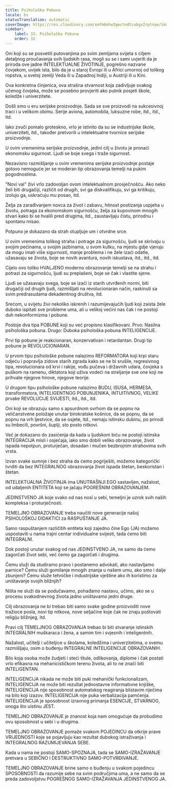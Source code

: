 ```yaml
---
title: Psihološka Pobuna
locale: bs
statusTranslation: automatic
coverImage: https://res.cloudinary.com/xmfm6mhw3gwctndtcubgx2rptnae/image/upload/v1740337243/small_cover_educacion_fundamental_a051170f1c.webp
sidebar:
    label: 32. Psihološka Pobuna
    order: 32
---
```

Oni koji su se posvetili putovanjima po svim zemljama svijeta s ciljem detaljnog proučavanja svih ljudskih rasa, mogli su se i sami uvjeriti da je priroda ove jadne INTELEKTUALNE ŽIVOTINJE, pogrešno nazvane čovjekom, uvijek ista, bilo da je u staroj Evropi ili u Africi umornoj od tolikog ropstva, u svetoj zemlji Veda ili u Zapadnoj Indiji, u Austriji ili u Kini.

Ova konkretna činjenica, ova strašna stvarnost koja zadivljuje svakog učenog čovjeka, može se posebno provjeriti ako putnik posjeti škole, koledže i univerzitete.

Došli smo u eru serijske proizvodnje. Sada se sve proizvodi na sukcesivnoj traci i u velikom obimu. Serije aviona, automobila, luksuzne robe, itd., itd., itd.

Iako zvuči pomalo groteskno, vrlo je istinito da su se industrijske škole, univerziteti, itd., također pretvorili u intelektualne tvornice serijske proizvodnje.

U ovim vremenima serijske proizvodnje, jedini cilj u životu je pronaći ekonomsku sigurnost. Ljudi se boje svega i traže sigurnost.

Nezavisno razmišljanje u ovim vremenima serijske proizvodnje postaje gotovo nemoguće jer se moderan tip obrazovanja temelji na pukim pogodnostima.

"Novi val" živi vrlo zadovoljan ovom intelektualnom prosječnošću. Ako neko želi biti drugačiji, različit od drugih, svi ga diskvalifikuju, svi ga kritikuju, izoluju ga, uskraćuju mu posao, itd.

Želja za zarađivanjem novca za život i zabavu, hitnost postizanja uspjeha u životu, potraga za ekonomskom sigurnošću, želja za kupovinom mnogih stvari kako bi se hvalili pred drugima, itd., zaustavljaju čistu, prirodnu i spontanu misao.

Potpuno je dokazano da strah otupljuje um i otvrdne srce.

U ovim vremenima tolikog straha i potrage za sigurnošću, ljudi se skrivaju u svojim pećinama, u svojim jazbinama, u svom kutku, na mjestu gdje vjeruju da mogu imati više sigurnosti, manje problema i ne žele izaći odatle, užasavaju se života, boje se novih avantura, novih iskustava, itd., itd., itd.

Cijelo ovo toliko HVALJENO moderno obrazovanje temelji se na strahu i potrazi za sigurnošću, ljudi su preplašeni, boje se čak i vlastite sjene.

Ljudi se užasavaju svega, boje se izaći iz starih utvrđenih normi, biti drugačiji od drugih ljudi, razmišljati na revolucionaran način, raskinuti sa svim predrasudama dekadentnog društva, itd.

Srećom, u svijetu živi nekoliko iskrenih i razumijevajućih ljudi koji zaista žele duboko ispitati sve probleme uma, ali u velikoj većini nas čak i ne postoji duh nekonformizma i pobune.

Postoje dva tipa POBUNE koji su već propisno klasifikovani. Prvo: Nasilna psihološka pobuna. Drugo: Duboka psihološka pobuna INTELIGENCIJE.

Prvi tip pobune je reakcionaran, konzervativan i retardantan. Drugi tip pobune je REVOLUCIONARAN.

U prvom tipu psihološke pobune nalazimo REFORMATORA koji krpi staru odjeću i popravlja zidove starih zgrada kako se ne bi srušile, regresivnog tipa, revolucionara od krvi i rakije, vođu pučeva i državnih udara, čovjeka s puškom na ramenu, diktatora koji uživa vodeći na streljanje sve one koji ne prihvate njegove hirove, njegove teorije.

U drugom tipu psihološke pobune nalazimo BUDU, ISUSA, HERMESA, transformatora, INTELIGENTNOG POBUNJENIKA, INTUITIVNOG, VELIKE prvake REVOLUCIJE SVIJESTI, itd., itd., itd.

Oni koji se obrazuju samo s apsurdnom svrhom da se popnu na veličanstvene položaje unutar birokratske košnice, da se popnu, da se popnu na vrh ljestvice, da se osjete, itd., nemaju istinsku dubinu, po prirodi su Imbecili, površni, šuplji, sto posto nitkovi.

Već je dokazano do zasićenja da kada u ljudskom biću ne postoji istinska INTEGRACIJA misli i osjećaja, iako smo dobili veliko obrazovanje, život ispada nepotpun, proturječan, dosadan i mučen bezbrojnim strahovima svih vrsta.

Izvan svake sumnje i bez straha da ćemo pogriješiti, možemo kategorički tvrditi da bez INTEGRALNOG obrazovanja život ispada štetan, beskoristan i štetan.

INTELEKTUALNA ŽIVOTINJA ima UNUTRAŠNJI EGO sastavljen, nažalost, od udaljenih ENTITETA koji se jačaju POGREŠNIM OBRAZOVANJEM.

JEDINSTVENO JA koje svako od nas nosi u sebi, temeljni je uzrok svih naših kompleksa i proturječnosti.

TEMELJNO OBRAZOVANJE treba naučiti nove generacije našoj PSIHOLOŠKOJ DIDAKTICI za RASPUŠTANJE JA.

Samo raspuštanjem različitih entiteta koji zajedno čine Ego (JA) možemo uspostaviti u nama trajni centar individualne svijesti, tada ćemo biti INTEGRALNI.

Dok postoji unutar svakog od nas JEDINSTVENO JA, ne samo da ćemo zagorčati život sebi, već ćemo ga zagorčati i drugima.

Čemu služi da studiramo pravo i postanemo advokati, ako nastavljamo parnice? Čemu služi gomilanje mnogih znanja u našem umu, ako smo i dalje zbunjeni? Čemu služe tehničke i industrijske vještine ako ih koristimo za uništavanje svojih bližnjih?

Ništa ne služi da se podučavamo, pohađamo nastavu, učimo, ako se u procesu svakodnevnog života jadno uništavamo jedni druge.

Cilj obrazovanja ne bi trebao biti samo svake godine proizvoditi nove tražioce posla, novi tip nitkova, nove seljačine koje čak ne znaju poštovati religiju bližnjeg, itd.

Pravi cilj TEMELJNOG OBRAZOVANJA trebao bi biti stvaranje istinskih INTEGRALNIH muškaraca i žena, a samim tim i svjesnih i inteligentnih.

Nažalost, učitelji i učiteljice u školama, koledžima i univerzitetima, o svemu razmišljaju, osim o buđenju INTEGRALNE INTELIGENCIJE OBRAZOVANIH.

Bilo koja osoba može žudjeti i steći titule, odlikovanja, diplome i čak postati vrlo efikasna na mehanicističkom terenu života, ali to ne znači biti INTELIGENTAN.

INTELIGENCIJA nikada ne može biti puki mehanički funkcionalizam, INTELIGENCIJA ne može biti rezultat jednostavne informativne knjiške, INTELIGENCIJA nije sposobnost automatskog reagiranja blistavim riječima na bilo koji izazov. INTELIGENCIJA nije puka verbalizacija pamćenja. INTELIGENCIJA je sposobnost izravnog primanja ESENCIJE, STVARNOG, onoga što uistinu JEST.

TEMELJNO OBRAZOVANJE je znanost koja nam omogućuje da probudimo ovu sposobnost u sebi i u drugima.

TEMELJNO OBRAZOVANJE pomaže svakom POJEDINCU da otkrije prave VRIJEDNOSTI koje se pojavljuju kao rezultat dubokog istraživanja i INTEGRALNOG RAZUMIJEVANJA SEBE.

Kada u nama ne postoji SAMO-SPOZNAJA, tada se SAMO-IZRAŽAVANJE pretvara u SEBIČNO I DESTRUKTIVNO SAMO-POTVRĐIVANJE.

TEMELJNO OBRAZOVANJE brine samo o buđenju u svakom pojedincu SPOSOBNOSTI da razumije sebe na svim područjima uma, a ne samo da se preda zadovoljstvu POGREŠNOG SAMO-IZRAŽAVANJA JEDINSTVENOG JA.

